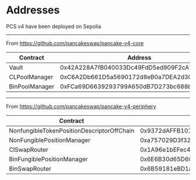 
# Addresses 

<Callout type="note">
  PCS v4 have been deployed on Sepolia
</Callout>

--- 

From https://github.com/pancakeswap/pancake-v4-core

| Contract | Address  |
| ------ | ------ |
| Vault | 0x42A228A7fB040033Dc49FdD5ed909F2cA742271D |
| CLPoolManager | 0xC6A2Db661D5a5690172d8eB0a7DEA2d3008665A3 |
| BinPoolManager | 0xFCa69D6639293799A650dB7D273bc688bAF71FA7 |

---- 

From https://github.com/pancakeswap/pancake-v4-periphery

| Contract | Address  |
| ------ | ------ |
| NonfungibleTokenPositionDescriptorOffChain | 0x9372dAFFB1018a82Ff7bAe6f50666bc21A2De5d1 |
| NonFungiblePositionManager | 0xa757029D3f3273F920765C8eDaC16703FCc86653 |
| ClSwapRouter | 0x1A96e1bEFec4666B75DFEe48Ed2C4b7F6E728488 |
| BinFungiblePositionManager | 0x6E6B30d65D605DAa4CaC65eB270100Ecca36b140 | 
| BinSwapRouter | 0x6B59181eBD1a3C864AfA41233445B7972f6C1A9e | 
